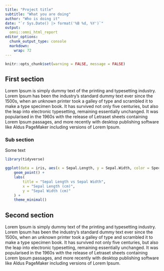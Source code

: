 ```yaml
---
title: "Project title"
subtitle: "What you are doing"
author: "Who is doing it"
date: "`r Sys.Date() |> format('%B %d, %Y')`"
output:
  omni::omni_html_report
editor_options: 
  chunk_output_type: console
  markdown: 
    wrap: 72
---
```


```{=html}
<link rel="stylesheet" href="../omni_html_report.css" type="text/css">
```

```r
knitr::opts_chunk$set(warning = FALSE, message = FALSE)
```


## First section

Lorem Ipsum is simply dummy text of the printing and typesetting industry. Lorem Ipsum has been the industry's standard dummy text ever since the 1500s, when an unknown printer took a galley of type and scrambled it to make a type specimen book. It has survived not only five centuries, but also the leap into electronic typesetting, remaining essentially unchanged. It was popularised in the 1960s with the release of Letraset sheets containing Lorem Ipsum passages, and more recently with desktop publishing software like Aldus PageMaker including versions of Lorem Ipsum.

### Sub section

Some text

```r
library(tidyverse)

ggplot(data = iris, aes(x = Sepal.Length, y = Sepal.Width, color = Species)) +
    geom_point() +
    labs(
        title = "Sepal Length vs Sepal Width",
        x = "Sepal Length (cm)",
        y = "Sepal Width (cm)"
    ) +
    theme_minimal()
```


## Second section

Lorem Ipsum is simply dummy text of the printing and typesetting industry. Lorem Ipsum has been the industry's standard dummy text ever since the 1500s, when an unknown printer took a galley of type and scrambled it to make a type specimen book. It has survived not only five centuries, but also the leap into electronic typesetting, remaining essentially unchanged. It was popularised in the 1960s with the release of Letraset sheets containing Lorem Ipsum passages, and more recently with desktop publishing software like Aldus PageMaker including versions of Lorem Ipsum.